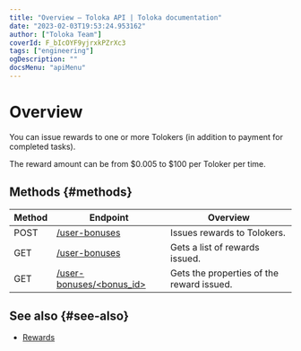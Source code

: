 ```yaml
---
title: "Overview — Toloka API | Toloka documentation"
date: "2023-02-03T19:53:24.953162"
author: ["Toloka Team"]
coverId: F_bIcOYF9yjrxkPZrXc3
tags: ["engineering"]
ogDescription: ""
docsMenu: "apiMenu"
---
```


# Overview

You can issue rewards to one or more Tolokers (in addition to payment for completed tasks).

The reward amount can be from $0.005 to $100 per Toloker per time.

## Methods {#methods}

Method | Endpoint | Overview
----- | ----- | -----
POST | [/user-bonuses](/docs-new/api/create-bonus) | Issues rewards to Tolokers.
GET | [/user-bonuses](/docs-new/api/get-bonus-list) | Gets a list of rewards issued.
GET | [/user-bonuses/<bonus_id>](/docs-new/api/get-one-bonus) | Gets the properties of the reward issued.

## See also {#see-also}

- [Rewards](/docs-new/guide/bonus)
